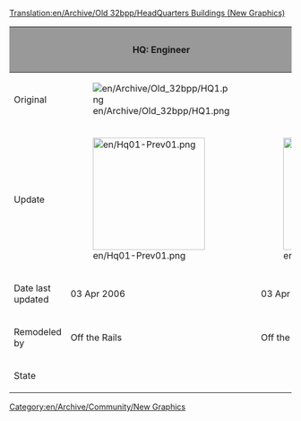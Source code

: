 [[Translation:en/Archive/Old 32bpp/HeadQuarters Buildings (New Graphics)]]
{{en/Linking}}

[[Category:en/Archive/Community/New Graphics]]


{| border=2
!style="background:#999999;" | 
!style="background:#999999;" |HQ: Engineer
!style="background:#999999;" |HQ: Traffic Manager
!style="background:#999999;" |HQ: Transport Coordinator
!style="background:#999999;" |HQ: Director
!style="background:#999999;" |HQ: Chairman
|-
|Original
|[[File:en/Archive/Old 32bpp/HQ1.png]]
|
|[[File:en/Archive/Old 32bpp/HQ3.png]]
|
|[[File:en/Archive/Old 32bpp/HQ5.png]]
|-
|Update
|[[File:en/Hq01-Prev01.png|200px]]
|[[File:en/Hq02-Prev01.png|200px]]
|
|
| 
|-
|Date last updated
|03 Apr 2006
|03 Apr 2006
|
|
|19 Nov 2006
|-
|Remodeled by
|Off the Rails
|Off the Rails
|TagDaze
|
|Gorre 
|-
|State
{{en/Archive/Old 32bpp/WIP}}
{{en/Archive/Old 32bpp/WIP}}
{{en/Archive/Old 32bpp/WIP}}
{{en/Archive/Old 32bpp/Unclaimed}}
{{en/Archive/Old 32bpp/WIP}}
|}